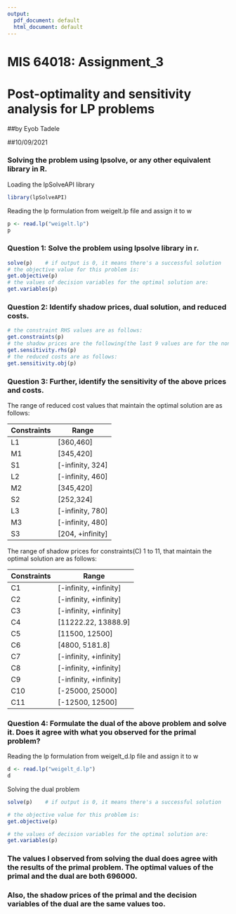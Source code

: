 ```yaml
---
output:
  pdf_document: default
  html_document: default
---
```


# MIS 64018: Assignment_3
# Post-optimality and sensitivity analysis for LP problems

##by Eyob Tadele

##10/09/2021

### Solving the problem using lpsolve, or any other equivalent library in R.
Loading the lpSolveAPI library
```r
library(lpSolveAPI)
```
Reading the lp formulation from weigelt.lp file and assign it to w 
```r
p <- read.lp("weigelt.lp")
p
```
### Question 1: Solve the problem using lpsolve library in r.
```r
solve(p)    # if output is 0, it means there's a successful solution
# the objective value for this problem is:
get.objective(p)        
# the values of decision variables for the optimal solution are:
get.variables(p)        
```
### Question 2: Identify shadow prices, dual solution, and reduced costs.
```r
# the constraint RHS values are as follows: 
get.constraints(p)      
# the shadow prices are the following(the last 9 values are for the non-negativity constraints):
get.sensitivity.rhs(p) 
# the reduced costs are as follows: 
get.sensitivity.obj(p)  
```
### Question 3: Further, identify the sensitivity of the above prices and costs.
The range of reduced cost values that maintain the optimal solution are as follows:

Constraints   |   Range
-----------   |   ----------------
L1            |   [360,460] 
M1            |   [345,420] 
S1            |   [-infinity, 324]
L2            |   [-infinity, 460]
M2            |   [345,420]
S2            |   [252,324]
L3            |   [-infinity, 780]
M3            |   [-infinity, 480]
S3            |   [204, +infinity]



The range of shadow prices for constraints(C) 1 to 11, that maintain the optimal solution are as follows: 

Constraints   |   Range
-----------   |   ----------------
C1            |   [-infinity, +infinity]
C2            |   [-infinity, +infinity]
C3            |   [-infinity, +infinity]
C4            |   [11222.22, 13888.9]
C5            |   [11500, 12500]
C6            |   [4800, 5181.8]
C7            |   [-infinity, +infinity]
C8            |   [-infinity, +infinity]
C9            |   [-infinity, +infinity]
C10           |   [-25000, 25000]
C11           |   [-12500, 12500]

### Question 4: Formulate the dual of the above problem and solve it. Does it agree with what you observed for the primal problem?

Reading the lp formulation from weigelt_d.lp file and assign it to w 
```r
d <- read.lp("weigelt_d.lp")
d
```
Solving the dual problem
```r
solve(p)    # if output is 0, it means there's a successful solution

# the objective value for this problem is:
get.objective(p)        

# the values of decision variables for the optimal solution are:
get.variables(p)        
```

### The values I observed from solving the dual does agree with the results of the primal problem. The optimal values of the primal and the dual are both 696000. 
### Also, the shadow prices of the primal and the decision variables of the dual are the same values too.